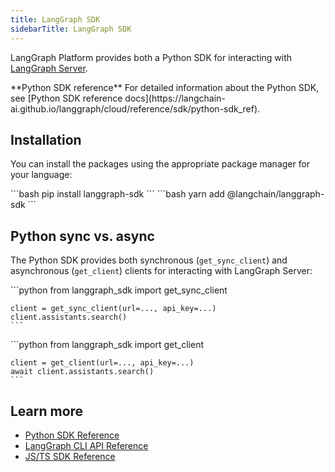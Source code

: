 ```yaml
---
title: LangGraph SDK
sidebarTitle: LangGraph SDK
---
```


LangGraph Platform provides both a Python SDK for interacting with [LangGraph Server](langgraph-server).

<Tip>
  **Python SDK reference**
  For detailed information about the Python SDK, see [Python SDK reference docs](https://langchain-ai.github.io/langgraph/cloud/reference/sdk/python-sdk_ref).
</Tip>

## Installation

You can install the packages using the appropriate package manager for your language:

<Tabs>
  <Tab title="Python">
    ```bash
    pip install langgraph-sdk
    ```
  </Tab>
  <Tab title="JS">
    ```bash
    yarn add @langchain/langgraph-sdk
    ```
  </Tab>
</Tabs>

## Python sync vs. async

The Python SDK provides both synchronous (`get_sync_client`) and asynchronous (`get_client`) clients for interacting with LangGraph Server:

<Tabs>
  <Tab title="Sync">
    ```python
    from langgraph_sdk import get_sync_client
    
    client = get_sync_client(url=..., api_key=...)
    client.assistants.search()
    ```
  </Tab>
  <Tab title="Async">
    ```python
    from langgraph_sdk import get_client
    
    client = get_client(url=..., api_key=...)
    await client.assistants.search()
    ```
  </Tab>
</Tabs>

## Learn more

* [Python SDK Reference](https://langchain-ai.github.io/langgraph/cloud/reference/sdk/python-sdk_ref)
* [LangGraph CLI API Reference](https://langchain-ai.github.io/langgraph/cloud/reference/cli/)
* [JS/TS SDK Reference](https://langchain-ai.github.io/langgraph/cloud/reference/sdk/js-ts-sdk_ref/)

